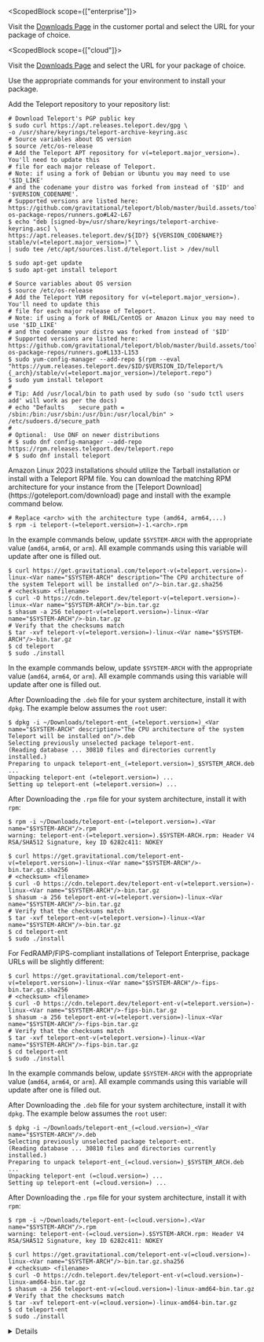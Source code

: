 <ScopedBlock scope={["enterprise"]}>

Visit the [Downloads Page](https://dashboard.gravitational.com/web/downloads) in
the customer portal and select the URL for your package of choice.

</ScopedBlock>

<ScopedBlock scope={["cloud"]}>

Visit the [Downloads Page](/docs/choose-an-edition/teleport-cloud/downloads.mdx)
and select the URL for your package of choice.

</ScopedBlock>

Use the appropriate commands for your environment to install your package.

<Tabs dropdownView dropdownCaption="Teleport Edition">
  <TabItem label="Open Source" scope="oss">
  <Tabs>
  <TabItem label="Debian/Ubuntu (DEB)" scope="oss">

  Add the Teleport repository to your repository list:

  ```code
  # Download Teleport's PGP public key
  $ sudo curl https://apt.releases.teleport.dev/gpg \
  -o /usr/share/keyrings/teleport-archive-keyring.asc
  # Source variables about OS version
  $ source /etc/os-release
  # Add the Teleport APT repository for v(=teleport.major_version=). You'll need to update this
  # file for each major release of Teleport.
  # Note: if using a fork of Debian or Ubuntu you may need to use '$ID_LIKE'
  # and the codename your distro was forked from instead of '$ID' and '$VERSION_CODENAME'.
  # Supported versions are listed here: https://github.com/gravitational/teleport/blob/master/build.assets/tooling/cmd/build-os-package-repos/runners.go#L42-L67
  $ echo "deb [signed-by=/usr/share/keyrings/teleport-archive-keyring.asc] \
  https://apt.releases.teleport.dev/${ID?} ${VERSION_CODENAME?} stable/v(=teleport.major_version=)" \
  | sudo tee /etc/apt/sources.list.d/teleport.list > /dev/null

  $ sudo apt-get update
  $ sudo apt-get install teleport
  ```

  </TabItem>
  <TabItem label="Amazon Linux 2/RHEL (RPM)" scope="oss">

  ```code
  # Source variables about OS version
  $ source /etc/os-release
  # Add the Teleport YUM repository for v(=teleport.major_version=). You'll need to update this
  # file for each major release of Teleport.
  # Note: if using a fork of RHEL/CentOS or Amazon Linux you may need to use '$ID_LIKE'
  # and the codename your distro was forked from instead of '$ID'
  # Supported versions are listed here: https://github.com/gravitational/teleport/blob/master/build.assets/tooling/cmd/build-os-package-repos/runners.go#L133-L153
  $ sudo yum-config-manager --add-repo $(rpm --eval "https://yum.releases.teleport.dev/$ID/$VERSION_ID/Teleport/%{_arch}/stable/v(=teleport.major_version=)/teleport.repo")
  $ sudo yum install teleport
  #
  # Tip: Add /usr/local/bin to path used by sudo (so 'sudo tctl users add' will work as per the docs)
  # echo "Defaults    secure_path = /sbin:/bin:/usr/sbin:/usr/bin:/usr/local/bin" > /etc/sudoers.d/secure_path
  #
  # Optional:  Use DNF on newer distributions
  # $ sudo dnf config-manager --add-repo https://rpm.releases.teleport.dev/teleport.repo
  # $ sudo dnf install teleport
  ```

  <Admonition type="warning" title="Amazon Linux 2023 Installations">
  Amazon Linux 2023 installations should utilize the Tarball installation or
  install with a Teleport RPM file. You can download the matching RPM architecture for your instance
  from the [Teleport Download](https://goteleport.com/download) page and install with the example command below.

  ```code
  # Replace <arch> with the architecture type (amd64, arm64,...)
  $ rpm -i teleport-(=teleport.version=)-1.<arch>.rpm
  ```
  </Admonition>

  </TabItem>
  <TabItem label="Tarball" scope="oss">

  In the example commands below, update `$SYSTEM-ARCH` with the appropriate
  value (`amd64`, `arm64`, or `arm`). All example commands using this variable
  will update after one is filled out.

  ```code
  $ curl https://get.gravitational.com/teleport-v(=teleport.version=)-linux-<Var name="$SYSTEM-ARCH" description="The CPU architecture of the system Teleport will be installed on"/>-bin.tar.gz.sha256
  # <checksum> <filename>
  $ curl -O https://cdn.teleport.dev/teleport-v(=teleport.version=)-linux-<Var name="$SYSTEM-ARCH"/>-bin.tar.gz
  $ shasum -a 256 teleport-v(=teleport.version=)-linux-<Var name="$SYSTEM-ARCH"/>-bin.tar.gz
  # Verify that the checksums match
  $ tar -xvf teleport-v(=teleport.version=)-linux-<Var name="$SYSTEM-ARCH"/>-bin.tar.gz
  $ cd teleport
  $ sudo ./install
  ```

  </TabItem>
  </Tabs>
  </TabItem>
  <TabItem label="Enterprise" scope="enterprise">

  In the example commands below, update `$SYSTEM-ARCH` with the appropriate
  value (`amd64`, `arm64`, or `arm`). All example commands using this variable
  will update after one is filled out.

  <Tabs>
  <TabItem label="Debian/Ubuntu (DEB)" scope="enterprise">

  After Downloading the `.deb` file for your system architecture, install it with
  `dpkg`. The example below assumes the `root` user:

  ```code
  $ dpkg -i ~/Downloads/teleport-ent_(=teleport.version=)_<Var name="$SYSTEM-ARCH" description="The CPU architecture of the system Teleport will be installed on"/>.deb
  Selecting previously unselected package teleport-ent.
  (Reading database ... 30810 files and directories currently installed.)
  Preparing to unpack teleport-ent_(=teleport.version=)_$SYSTEM_ARCH.deb ...
  Unpacking teleport-ent (=teleport.version=) ...
  Setting up teleport-ent (=teleport.version=) ...
  ```

  </TabItem>
  <TabItem label="Amazon Linux 2/RHEL (RPM)" scope="enterprise">

  After Downloading the `.rpm` file for your system architecture, install it with `rpm`:

  ```code
  $ rpm -i ~/Downloads/teleport-ent-(=teleport.version=).<Var name="$SYSTEM-ARCH"/>.rpm
  warning: teleport-ent-(=teleport.version=).$SYSTEM-ARCH.rpm: Header V4 RSA/SHA512 Signature, key ID 6282c411: NOKEY
  ```

  </TabItem>
  <TabItem label="Tarball" scope="enterprise">

  ```code
  $ curl https://get.gravitational.com/teleport-ent-v(=teleport.version=)-linux-<Var name="$SYSTEM-ARCH"/>-bin.tar.gz.sha256
  # <checksum> <filename>
  $ curl -O https://cdn.teleport.dev/teleport-ent-v(=teleport.version=)-linux-<Var name="$SYSTEM-ARCH"/>-bin.tar.gz
  $ shasum -a 256 teleport-ent-v(=teleport.version=)-linux-<Var name="$SYSTEM-ARCH"/>-bin.tar.gz
  # Verify that the checksums match
  $ tar -xvf teleport-ent-v(=teleport.version=)-linux-<Var name="$SYSTEM-ARCH"/>-bin.tar.gz
  $ cd teleport-ent
  $ sudo ./install
  ```

  For FedRAMP/FIPS-compliant installations of Teleport Enterprise, package URLs
  will be slightly different:

  ```code
  $ curl https://get.gravitational.com/teleport-ent-v(=teleport.version=)-linux-<Var name="$SYSTEM-ARCH"/>-fips-bin.tar.gz.sha256
  # <checksum> <filename>
  $ curl -O https://cdn.teleport.dev/teleport-ent-v(=teleport.version=)-linux-<Var name="$SYSTEM-ARCH"/>-fips-bin.tar.gz
  $ shasum -a 256 teleport-ent-v(=teleport.version=)-linux-<Var name="$SYSTEM-ARCH"/>-fips-bin.tar.gz
  # Verify that the checksums match
  $ tar -xvf teleport-ent-v(=teleport.version=)-linux-<Var name="$SYSTEM-ARCH"/>-fips-bin.tar.gz
  $ cd teleport-ent
  $ sudo ./install
  ```

  </TabItem>
  </Tabs>
  </TabItem>
  <TabItem label="Cloud" scope="cloud">

  In the example commands below, update `$SYSTEM-ARCH` with the appropriate
  value (`amd64`, `arm64`, or `arm`). All example commands using this variable
  will update after one is filled out.

  <Tabs>
  <TabItem label="Debian/Ubuntu (DEB)" scope="cloud">

  After Downloading the `.deb` file for your system architecture, install it with
  `dpkg`. The example below assumes the `root` user:

  ```code
  $ dpkg -i ~/Downloads/teleport-ent_(=cloud.version=)_<Var name="$SYSTEM-ARCH"/>.deb
  Selecting previously unselected package teleport-ent.
  (Reading database ... 30810 files and directories currently installed.)
  Preparing to unpack teleport-ent_(=cloud.version=)_$SYSTEM_ARCH.deb ...
  Unpacking teleport-ent (=cloud.version=) ...
  Setting up teleport-ent (=cloud.version=) ...
  ```

  </TabItem>
  <TabItem label="Amazon Linux 2/RHEL (RPM)" scope="cloud">

  After Downloading the `.rpm` file for your system architecture, install it with `rpm`:

  ```code
  $ rpm -i ~/Downloads/teleport-ent-(=cloud.version=).<Var name="$SYSTEM-ARCH"/>.rpm
  warning: teleport-ent-(=cloud.version=).$SYSTEM-ARCH.rpm: Header V4 RSA/SHA512 Signature, key ID 6282c411: NOKEY
  ```

  </TabItem>
  <TabItem label="Tarball" scope="cloud">

  ```code
  $ curl https://get.gravitational.com/teleport-ent-v(=cloud.version=)-linux-<Var name="$SYSTEM-ARCH"/>-bin.tar.gz.sha256
  # <checksum> <filename>
  $ curl -O https://cdn.teleport.dev/teleport-ent-v(=cloud.version=)-linux-amd64-bin.tar.gz
  $ shasum -a 256 teleport-ent-v(=cloud.version=)-linux-amd64-bin.tar.gz
  # Verify that the checksums match
  $ tar -xvf teleport-ent-v(=cloud.version=)-linux-amd64-bin.tar.gz
  $ cd teleport-ent
  $ sudo ./install
  ```

  </TabItem>
  </Tabs>
  <Details title="Is my Teleport instance compatible with Teleport Cloud?">

  Before installing a `teleport` binary with a version besides v(=cloud.major_version=),
  read our compatibility rules to ensure that the binary is compatible with
  Teleport Cloud.

  (!docs/pages/includes/compatibility.mdx!)

  </Details>
  </TabItem>
</Tabs>
